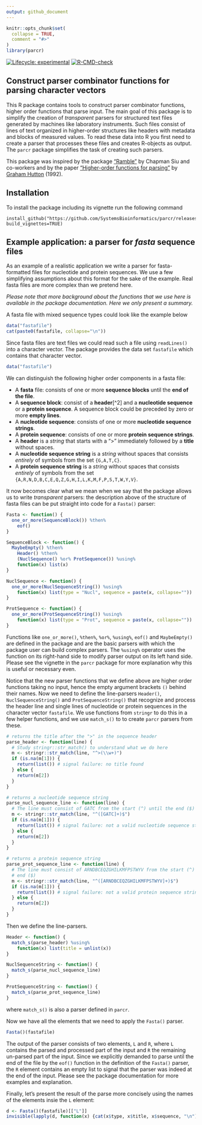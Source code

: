```yaml
---
output: github_document
---
```


<!-- README.md is generated from README.Rmd. Edit README.Rmd -->

```r
knitr::opts_chunk$set(
  collapse = TRUE,
  comment = "#>"
)
library(parcr)
```

<!-- badges: start -->
[![Lifecycle: experimental](https://img.shields.io/badge/lifecycle-experimental-orange.svg)](https://lifecycle.r-lib.org/articles/stages.html#experimental)
[![R-CMD-check](https://github.com/SystemsBioinformatics/parcr/actions/workflows/R-CMD-check.yaml/badge.svg)](https://github.com/SystemsBioinformatics/parcr/actions/workflows/R-CMD-check.yaml)
<!-- badges: end -->

## Construct parser combinator functions for parsing character vectors

This R package contains tools to construct parser combinator functions, higher 
order functions that parse input. The main goal of this package is to simplify
the creation of *transparent* parsers for structured text files generated by 
machines like laboratory instruments. Such files consist of lines of text 
organized in higher-order structures like headers with metadata and blocks of 
measured values. To read these data into R you first need to create a parser
that processes these files and creates R-objects as output. The `parcr` package
simplifies the task of creating such parsers.

This package was inspired by the package 
["Ramble"](https://github.com/chappers/Ramble) by Chapman Siu and co-workers 
and by the paper
["Higher-order functions for parsing"](https://doi.org/10.1017/S0956796800000411) 
by [Graham Hutton](https://orcid.org/0000-0001-9584-5150) (1992).

## Installation

To install the package including its vignette run the following command

```
install_github("https://github.com/SystemsBioinformatics/parcr/releases/latest", build_vignettes=TRUE)
```

## Example application: a parser for *fasta* sequence files

As an example of a realistic application we write a parser for 
fasta-formatted files for nucleotide and protein sequences. We use a few 
simplifying assumptions about this format for the sake of the example. Real 
fasta files are more complex than we pretend here.

*Please note that more background about the functions that we use here is 
available in the package documentation. Here we only present a summary.*

A fasta file with mixed sequence types could look like the example below

```r
data("fastafile")
cat(paste0(fastafile, collapse="\n"))
```

Since fasta files are text files we could read such a file using `readLines()`
into a character vector. The package provides the data set `fastafile` which 
contains that character vector.

```r
data("fastafile")
```

We can distinguish the following higher order components in a fasta file:
 
- A **fasta** file: consists of one or more **sequence blocks** until the 
  **end of the file**.
- A **sequence block**: consist of a **header**[^2] and a 
  **nucleotide sequence** or a **protein sequence**. A sequence block could be
  preceded by zero or more **empty lines**.
- A **nucleotide sequence**: consists of one or more 
  **nucleotide sequence strings**.
- A **protein sequence**: consists of one or more 
  **protein sequence strings**.
- A **header** is a *string* that starts with a ">" immediately followed by
  a **title** without spaces.
- A **nucleotide sequence string** is a *string* without spaces that consists
  *entirely* of symbols from the set `{G,A,T,C}`.
- A **protein sequence string** is a *string* without spaces that consists
  *entirely* of symbols from the set `{A,R,N,D,B,C,E,Q,Z,G,H,I,L,K,M,F,P,S,T,W,Y,V}`.

It now becomes clear what we mean when we say that the package allows us
to write *transparent* parsers: the description above of the structure of fasta
files can be put straight into code for a `Fasta()` parser:

```r
Fasta <- function() {
  one_or_more(SequenceBlock()) %then%
    eof()
}

SequenceBlock <- function() {
  MaybeEmpty() %then% 
    Header() %then% 
    (NuclSequence() %or% ProtSequence()) %using%
    function(x) list(x)
}

NuclSequence <- function() {
  one_or_more(NuclSequenceString()) %using% 
    function(x) list(type = "Nucl", sequence = paste(x, collapse=""))
}

ProtSequence <- function() {
  one_or_more(ProtSequenceString()) %using% 
    function(x) list(type = "Prot", sequence = paste(x, collapse=""))
}
```

Functions like `one_or_more()`, `%then%`, `%or%`, `%using%`, `eof()` and
`MaybeEmpty()` are defined in the package and are the basic parsers with
which the package user can build complex parsers. The `%using%` operator uses
the function on its right-hand side to modify parser output on its left hand 
side. Please see the vignette in the `parcr` package for more explanation why
this is useful or necessary even.

Notice that the new parser functions that we define above are higher order 
functions taking no input, hence the empty argument brackets `()` behind their
names. Now we need to define the line-parsers `Header()`, `NuclSequenceString()`
and `ProtSequenceString()` that recognize and process the header line and 
single lines of nucleotide or protein sequences in the character vector 
`fastafile`. We use functions from `stringr` to do this in a few helper 
functions, and we use `match_s()` to to create `parcr` parsers from these.

```r
# returns the title after the ">" in the sequence header
parse_header <- function(line) {
  # Study stringr::str_match() to understand what we do here
  m <- stringr::str_match(line, "^>(\\w+)")
  if (is.na(m[1])) {
    return(list()) # signal failure: no title found
  } else {
    return(m[2])
  }
}

# returns a nucleotide sequence string
parse_nucl_sequence_line <- function(line) {
  # The line must consist of GATC from the start (^) until the end ($)
  m <- stringr::str_match(line, "^([GATC]+)$")
  if (is.na(m[1])) {
    return(list()) # signal failure: not a valid nucleotide sequence string
  } else {
    return(m[2])
  }
}

# returns a protein sequence string
parse_prot_sequence_line <- function(line) {
  # The line must consist of ARNDBCEQZGHILKMFPSTWYV from the start (^) until the
  # end ($)
  m <- stringr::str_match(line, "^([ARNDBCEQZGHILKMFPSTWYV]+)$")
  if (is.na(m[1])) {
    return(list()) # signal failure: not a valid protein sequence string
  } else {
    return(m[2])
  }
}
```

Then we define the line-parsers.

```r
Header <- function() {
  match_s(parse_header) %using% 
    function(x) list(title = unlist(x))
}

NuclSequenceString <- function() {
  match_s(parse_nucl_sequence_line)
}

ProtSequenceString <- function() {
  match_s(parse_prot_sequence_line)
}
```

where `match_s()` is also a parser defined in `parcr`.

Now we have all the elements that we need to apply the `Fasta()` parser.

```r
Fasta()(fastafile)
```

The output of the parser consists of two elements, `L` and `R`, where `L` 
contains the parsed and processed part of the input and `R` the remaining 
un-parsed part of the input. Since we explicitly demanded to parse until the 
end of the file by the `eof()` function in the definition of the `Fasta()` 
parser, the `R` element contains an empty list to signal that the parser was
indeed at the end of the input. Please see the package documentation for more
examples and explanation.

Finally, let's present the result of the parse more concisely using the names 
of the elements insie the `L` element:

```r
d <- Fasta()(fastafile)[["L"]]
invisible(lapply(d, function(x) {cat(x$type, x$title, x$sequence, "\n")}))
```
